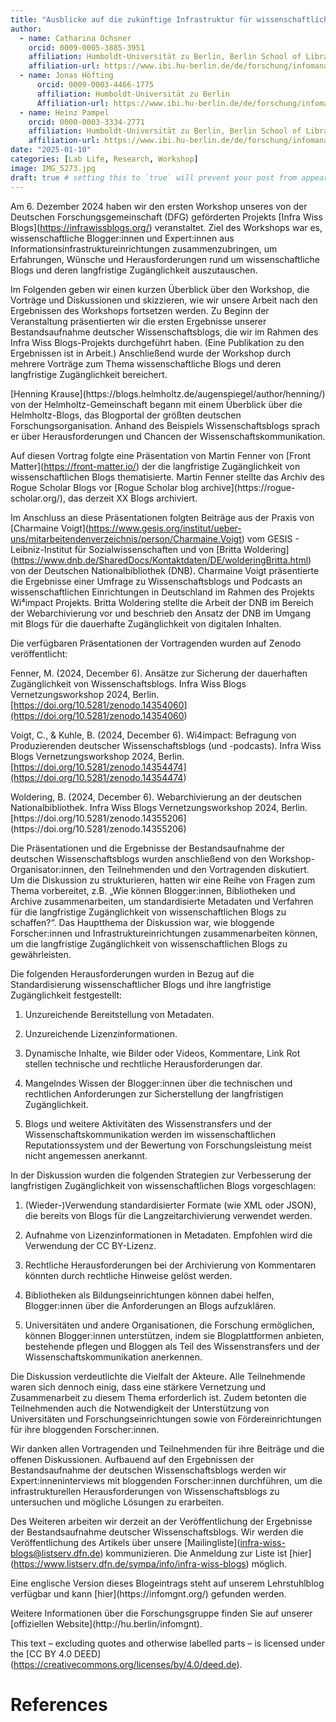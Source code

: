 ```yaml
---
title: "Ausblicke auf die zukünftige Infrastruktur für wissenschaftliche Blogs in Deutschland"
author:
  - name: Catharina Ochsner
    orcid: 0009-0005-3885-3951 
    affiliation: Humboldt-Universität zu Berlin, Berlin School of Library and Information Science
    affiliation-url: https://www.ibi.hu-berlin.de/de/forschung/infomanagement/teaminfomanagement
  - name: Jonas Höfting
	  orcid: 0009-0003-4466-1775
	  affiliation: Humboldt-Universität zu Berlin
	  Affiliation-url: https://www.ibi.hu-berlin.de/de/forschung/infomanagement/teaminfomanagement
  - name: Heinz Pampel
    orcid: 0000-0003-3334-2771
    affiliation: Humboldt-Universität zu Berlin, Berlin School of Library and Information Science & Helmholtz-Gemeinschaft, Helmholtz Open Science Office
    affiliation-url: https://www.ibi.hu-berlin.de/de/forschung/infomanagement/teaminfomanagement
date: "2025-01-10"
categories: [Lab Life, Research, Workshop]
image: IMG_5273.jpg
draft: true # setting this to `true` will prevent your post from appearing on your listing page until you're ready!
---
```


Am 6. Dezember 2024 haben wir den ersten Workshop unseres von der Deutschen Forschungsgemeinschaft (DFG) geförderten Projekts \[Infra Wiss Blogs\](<https://infrawissblogs.org/>) veranstaltet. Ziel des Workshops war es, wissenschaftliche Blogger:innen und Expert:innen aus Informationsinfrastruktureinrichtungen zusammenzubringen, um Erfahrungen, Wünsche und Herausforderungen rund um wissenschaftliche Blogs und deren langfristige Zugänglichkeit auszutauschen.

Im Folgenden geben wir einen kurzen Überblick über den Workshop, die Vorträge und Diskussionen und skizzieren, wie wir unsere Arbeit nach den Ergebnissen des Workshops fortsetzen werden. Zu Beginn der Veranstaltung präsentierten wir die ersten Ergebnisse unserer Bestandsaufnahme deutscher Wissenschaftsblogs, die wir im Rahmen des Infra Wiss Blogs-Projekts durchgeführt haben. (Eine Publikation zu den Ergebnissen ist in Arbeit.) Anschließend wurde der Workshop durch mehrere Vorträge zum Thema wissenschaftliche Blogs und deren langfristige Zugänglichkeit bereichert.

\[Henning Krause\](https://blogs.helmholtz.de/augenspiegel/author/henning/) von der Helmholtz-Gemeinschaft begann mit einem Überblick über die Helmholtz-Blogs, das Blogportal der größten deutschen Forschungsorganisation. Anhand des Beispiels Wissenschaftsblogs sprach er über Herausforderungen und Chancen der Wissenschaftskommunikation.

Auf diesen Vortrag folgte eine Präsentation von Martin Fenner von \[Front Matter\](<https://front-matter.io/>) der die langfristige Zugänglichkeit von wissenschaftlichen Blogs thematisierte. Martin Fenner stellte das Archiv des Rogue Scholar Blogs vor \[Rogue Scholar blog archive\](https://rogue-scholar.org/), das derzeit XX Blogs archiviert. 

Im Anschluss an diese Präsentationen folgten Beiträge aus der Praxis von \[Charmaine Voigt\](<https://www.gesis.org/institut/ueber-uns/mitarbeitendenverzeichnis/person/Charmaine.Voigt>) vom GESIS - Leibniz-Institut für Sozialwissenschaften und von \[Britta Woldering\](<https://www.dnb.de/SharedDocs/Kontaktdaten/DE/wolderingBritta.html>) von der Deutschen Nationalbibliothek (DNB). Charmaine Voigt präsentierte die Ergebnisse einer Umfrage zu Wissenschaftsblogs und Podcasts an wissenschaftlichen Einrichtungen in Deutschland im Rahmen des Projekts Wi⁴impact Projekts. Britta Woldering stellte die Arbeit der DNB im Bereich der Webarchivierung vor und beschrieb den Ansatz der DNB im Umgang mit Blogs für die dauerhafte Zugänglichkeit von digitalen Inhalten.

Die verfügbaren Präsentationen der Vortragenden wurden auf Zenodo veröffentlicht:

Fenner, M. (2024, December 6). Ansätze zur Sicherung der dauerhaften Zugänglichkeit von Wissenschaftsblogs. Infra Wiss Blogs Vernetzungsworkshop 2024, Berlin.[\[https://doi.org/10.5281/zenodo.14354060\](https://doi.org/10.5281/zenodo.14354060](https://doi.org/10.5281/zenodo.14354060))

Voigt, C., & Kuhle, B. (2024, December 6). Wi4impact: Befragung von Produzierenden deutscher Wissenschaftsblogs (und -podcasts). Infra Wiss Blogs Vernetzungsworkshop 2024, Berlin.[\[https://doi.org/10.5281/zenodo.14354474\](https://doi.org/10.5281/zenodo.14354474](https://doi.org/10.5281/zenodo.14354474))

Woldering, B. (2024, December 6). Webarchivierung an der deutschen Nationalbibliothek. Infra Wiss Blogs Vernetzungsworkshop 2024, Berlin. \[https://doi.org/10.5281/zenodo.14355206\](https://doi.org/10.5281/zenodo.14355206)

Die Präsentationen und die Ergebnisse der Bestandsaufnahme der deutschen Wissenschaftsblogs wurden anschließend von den Workshop-Organisator:innen, den Teilnehmenden und den Vortragenden diskutiert. Um die Diskussion zu strukturieren, hatten wir eine Reihe von Fragen zum Thema vorbereitet, z.B. „Wie können Blogger:innen, Bibliotheken und Archive zusammenarbeiten, um standardisierte Metadaten und Verfahren für die langfristige Zugänglichkeit von wissenschaftlichen Blogs zu schaffen?“. Das Hauptthema der Diskussion war, wie bloggende Forscher:innen und Infrastruktureinrichtungen zusammenarbeiten können, um die langfristige Zugänglichkeit von wissenschaftlichen Blogs zu gewährleisten.

Die folgenden Herausforderungen wurden in Bezug auf die Standardisierung wissenschaftlicher Blogs und ihre langfristige Zugänglichkeit festgestellt:

1.  Unzureichende Bereitstellung von Metadaten.

2.  Unzureichende Lizenzinformationen.

3.  Dynamische Inhalte, wie Bilder oder Videos, Kommentare, Link Rot stellen technische und rechtliche Herausforderungen dar.

4.  Mangelndes Wissen der Blogger:innen über die technischen und rechtlichen Anforderungen zur Sicherstellung der langfristigen Zugänglichkeit.

5.  Blogs und weitere Aktivitäten des Wissenstransfers und der Wissenschaftskommunikation werden im wissenschaftlichen Reputationssystem und der Bewertung von Forschungsleistung meist nicht angemessen anerkannt.

In der Diskussion wurden die folgenden Strategien zur Verbesserung der langfristigen Zugänglichkeit von wissenschaftlichen Blogs vorgeschlagen:

1.  (Wieder-)Verwendung standardisierter Formate (wie XML oder JSON), die bereits von Blogs für die Langzeitarchivierung verwendet werden.

2.  Aufnahme von Lizenzinformationen in Metadaten. Empfohlen wird die Verwendung der CC BY-Lizenz.

3.  Rechtliche Herausforderungen bei der Archivierung von Kommentaren könnten durch rechtliche Hinweise gelöst werden.

4.  Bibliotheken als Bildungseinrichtungen können dabei helfen, Blogger:innen über die Anforderungen an Blogs aufzuklären.

5.  Universitäten und andere Organisationen, die Forschung ermöglichen, können Blogger:innen unterstützen, indem sie Blogplattformen anbieten, bestehende pflegen und Bloggen als Teil des Wissenstransfers und der Wissenschaftskommunikation anerkennen. 

Die Diskussion verdeutlichte die Vielfalt der Akteure. Alle Teilnehmende waren sich dennoch einig, dass eine stärkere Vernetzung und Zusammenarbeit zu diesem Thema erforderlich ist. Zudem betonten die Teilnehmenden auch die Notwendigkeit der Unterstützung von Universitäten und Forschungseinrichtungen sowie von Fördereinrichtungen für ihre bloggenden Forscher:innen.

Wir danken allen Vortragenden und Teilnehmenden für ihre Beiträge und die offenen Diskussionen. Aufbauend auf den Ergebnissen der Bestandsaufnahme der deutschen Wissenschaftsblogs werden wir Expert:inneninterviews mit bloggenden Forscher:innen durchführen, um die infrastrukturellen Herausforderungen von Wissenschaftsblogs zu untersuchen und mögliche Lösungen zu erarbeiten.

Des Weiteren arbeiten wir derzeit an der Veröffentlichung der Ergebnisse der Bestandsaufnahme deutscher Wissenschaftsblogs. Wir werden die Veröffentlichung des Artikels über unsere \[Mailingliste\]([infra-wiss-blogs\@listserv.dfn.de](mailto:infra-wiss-blogs@listserv.dfn.de)) kommunizieren. Die Anmeldung zur Liste ist \[hier\](<https://www.listserv.dfn.de/sympa/info/infra-wiss-blogs>) möglich.

Eine englische Version dieses Blogeintrags steht auf unserem Lehrstuhlblog verfügbar und kann \[hier\](https://infomgnt.org/) gefunden werden.

Weitere Informationen über die Forschungsgruppe finden Sie auf unserer \[offiziellen Website\](http://hu.berlin/infomgnt).

This text – excluding quotes and otherwise labelled parts – is licensed under the \[CC BY 4.0 DEED\](<https://creativecommons.org/licenses/by/4.0/deed.de>).

# References
